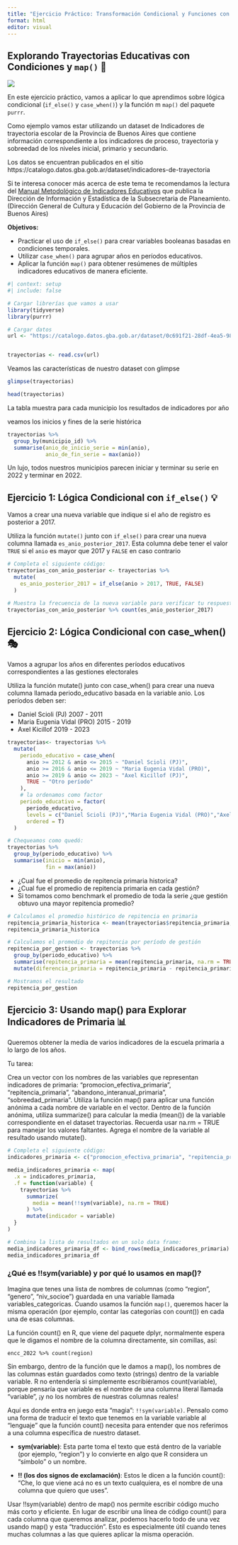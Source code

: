 ```yaml
---
title: "Ejercicio Práctico: Transformación Condicional y Funciones con `map()`"
format: html
editor: visual
---
```


## Explorando Trayectorias Educativas con Condiciones y `map()` 🚀

![](https://resizer.glanacion.com/resizer/v2/en-1997-se-oficializo-la-creacion-de-insignia-TCPL4BRBW5HMBCJZ6MFQPF3TUA.jpg?auth=503a28f2afe5338229f5e4096da0670362dd9dbe4cb138ebeed252add7303910&width=768&quality=70&smart=false){fig-align="center"}

En este ejercicio práctico, vamos a aplicar lo que aprendimos sobre lógica condicional (`if_else()` y `case_when()`) y la función m `map()` del paquete `purrr`.

Como ejemplo vamos estar utilizando un dataset de Indicadores de trayectoria escolar de la Provincia de Buenos Aires que contiene información correspondiente a los indicadores de proceso, trayectoria y sobreedad de los niveles inicial, primario y secundario.

Los datos se encuentran publicados en el sitio https://catalogo.datos.gba.gob.ar/dataset/indicadores-de-trayectoria

::: callout-tip
Si te interesa conocer más acerca de este tema te recomendamos la lectura del [Manual Metodológico de Indicadores Educativos](https://abc.gob.ar/secretarias/sites/default/files/2024-08/Manual%20Metodolo%CC%81gico%20de%20Indicadores%20Educativos-%20Agosto%202024.pdf) que publica la Dirección de Información y Estadística de la Subsecretaria de Planeamiento. (Dirección General de Cultura y Educación del Gobierno de la Provincia de Buenos Aires)
:::

**Objetivos:**

-   Practicar el uso de `if_else()` para crear variables booleanas basadas en condiciones temporales.
-   Utilizar `case_when()` para agrupar años en períodos educativos.
-   Aplicar la función `map()` para obtener resúmenes de múltiples indicadores educativos de manera eficiente.

```r
#| context: setup
#| include: false

# Cargar librerías que vamos a usar 
library(tidyverse)
library(purrr) 

# Cargar datos 
url <- "https://catalogo.datos.gba.gob.ar/dataset/0c691f21-28df-4ea5-98be-6e92b5a589c6/resource/5a73b8ea-24a4-4608-aaeb-39dde782fabf/download/indicadores-proceso-trayectoria-sobreedad-2012_2022.csv"


trayectorias <- read.csv(url)

```

Veamos las características de nuestro dataset con glimpse

```r
glimpse(trayectorias)
```
```r
head(trayectorias)
```

La tabla muestra para cada municipio los resultados de indicadores por año


veamos los inicios y fines de la serie histórica

```r
trayectorias %>% 
  group_by(municipio_id) %>% 
  summarise(anio_de_inicio_serie = min(anio),
            anio_de_fin_serie = max(anio))
```

Un lujo, todos nuestros municipios parecen iniciar y terminar su serie en 2022 y terminar en 2022.



## Ejercicio 1: Lógica Condicional con `if_else()` 💡 

Vamos a crear una nueva variable que indique si el año de registro es posterior a 2017.

Utiliza la función `mutate()` junto con `if_else()` para crear una nueva columna llamada `es_anio_posterior_2017`. Esta columna debe tener el valor `TRUE` si el `anio` es mayor que 2017 y `FALSE` en caso contrario

```r
# Completa el siguiente código:
trayectorias_con_anio_posterior <- trayectorias %>%
  mutate(
    es_anio_posterior_2017 = if_else(anio > 2017, TRUE, FALSE)
  )

# Muestra la frecuencia de la nueva variable para verificar tu respuesta:
trayectorias_con_anio_posterior %>% count(es_anio_posterior_2017)
```

## Ejercicio 2: Lógica Condicional con case_when() 🎭
Vamos a agrupar los años en diferentes períodos educativos correspondientes a las gestiones electorales

Utiliza la función mutate() junto con case_when() para crear una nueva columna llamada periodo_educativo basada en la variable anio. Los períodos deben ser:

- Daniel Scioli (PJ) 2007 - 2011
- Maria Eugenia Vidal (PRO) 2015 - 2019
- Axel Kicillof 2019 - 2023


```r
trayectorias<- trayectorias %>%
  mutate(
    periodo_educativo = case_when(
      anio >= 2012 & anio <= 2015 ~ "Daniel Scioli (PJ)",
      anio >= 2016 & anio <= 2019 ~ "Maria Eugenia Vidal (PRO)",
      anio >= 2019 & anio <= 2023 ~ "Axel Kicillof (PJ)",
      TRUE ~ "Otro período"
    ),
    # la ordenamos como factor
    periodo_educativo = factor(
      periodo_educativo,
      levels = c("Daniel Scioli (PJ)","Maria Eugenia Vidal (PRO)","Axel Kicillof (PJ)"),
      ordered = T)
  )

# Chequeamos como quedó:
trayectorias %>% 
  group_by(periodo_educativo) %>% 
  summarise(inicio = min(anio),
            fin = max(anio))
```

- ¿Cual fue el promedio de repitencia primaria historica?
- ¿Cual fue el promedio de repitencia primaria en cada gestión?
- Si tomamos como benchmark el promedio de toda la serie ¿que gestión obtuvo una mayor repitencia promedio? 

```r
# Calculamos el promedio histórico de repitencia en primaria
repitencia_primaria_historica <- mean(trayectorias$repitencia_primaria, na.rm = TRUE)
repitencia_primaria_historica
```


```r
# Calculamos el promedio de repitencia por período de gestión
repitencia_por_gestion <- trayectorias %>% 
  group_by(periodo_educativo) %>% 
  summarise(repitencia_primaria = mean(repitencia_primaria, na.rm = TRUE)) %>% 
  mutate(diferencia_primaria = repitencia_primaria - repitencia_primaria_historica)

# Mostramos el resultado
repitencia_por_gestion
```

## Ejercicio 3: Usando map() para Explorar Indicadores de Primaria 📊
Queremos obtener la media de varios indicadores de la escuela primaria a lo largo de los años.

Tu tarea:

Crea un vector con los nombres de las variables que representan indicadores de primaria: "promocion_efectiva_primaria", "repitencia_primaria", "abandono_interanual_primaria", "sobreedad_primaria".
Utiliza la función map() para aplicar una función anónima a cada nombre de variable en el vector.
Dentro de la función anónima, utiliza summarize() para calcular la media (mean()) de la variable correspondiente en el dataset trayectorias. Recuerda usar na.rm = TRUE para manejar los valores faltantes.
Agrega el nombre de la variable al resultado usando mutate().


```r
# Completa el siguiente código:
indicadores_primaria <- c("promocion_efectiva_primaria", "repitencia_primaria", "abandono_interanual_primaria", "sobreedad_primaria")

media_indicadores_primaria <- map(
  .x = indicadores_primaria,
  .f = function(variable) {
    trayectorias %>%
      summarize(
        media = mean(!!sym(variable), na.rm = TRUE)
      ) %>%
      mutate(indicador = variable)
  }
)

# Combina la lista de resultados en un solo data frame:
media_indicadores_primaria_df <- bind_rows(media_indicadores_primaria)
media_indicadores_primaria_df
```

:::{.callout-tip}
### ¿Qué es !!sym(variable) y por qué lo usamos en map()?

Imagina que tenes una lista de nombres de columnas (como "region", "genero", "niv_socioe") guardada en una variable llamada variables_categoricas. Cuando usamos la función `map()`, queremos hacer la misma operación (por ejemplo, contar las categorías con count()) en cada una de esas columnas.

La función count() en R, que viene del paquete dplyr, normalmente espera que le digamos el nombre de la columna directamente, sin comillas, así:

`encc_2022 %>% count(region)`

Sin embargo, dentro de la función que le damos a map(), los nombres de las columnas están guardados como texto (strings) dentro de la variable variable. R no entendería si simplemente escribiéramos count(variable), porque pensaría que variable es el nombre de una columna literal llamada "variable", ¡y no los nombres de nuestras columnas reales!

Aquí es donde entra en juego esta "magia": `!!sym(variable)`. Pensalo como una forma de traducir el texto que tenemos en la variable variable al "lenguaje" que la función count() necesita para entender que nos referimos a una columna específica de nuestro dataset.

-   **sym(variable)**: Esta parte toma el texto que está dentro de la variable (por ejemplo, "region") y lo convierte en algo que R considera un "símbolo" o un nombre.

-   **!! (los dos signos de exclamación)**: Estos le dicen a la función count(): "Che, lo que viene acá no es un texto cualquiera, es el nombre de una columna que quiero que uses".


Usar !!sym(variable) dentro de map() nos permite escribir código mucho más corto y eficiente. En lugar de escribir una línea de código count() para cada columna que queremos analizar, podemos hacerlo todo de una vez usando map() y esta "traducción". Esto es especialmente útil cuando tenes muchas columnas a las que quieres aplicar la misma operación.
:::
